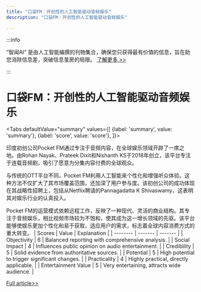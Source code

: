 ```yaml
---
title: "口袋FM：开创性的人工智能驱动音频娱乐"
description: "口袋FM：开创性的人工智能驱动音频娱乐"

---
```



:::info

“智闻AI“ 是由人工智能编撰的刊物集合，确保您只获得最有价值的信息，旨在助您消除信息差，突破信息茧房的局限。  [了解更多 >>](/)

:::

# 口袋FM：开创性的人工智能驱动音频娱乐


<Tabs
	defaultValue="summary"
	values={[
	{label: 'summary', value: 'summary'},
	{label: 'score', value: 'score'},
]}>
<TabItem value="summary">


印度初创公司Pocket FM通过专注于音频内容，在全球娱乐领域开辟了一席之地。由Rohan Nayak、Prateek Dixit和Nishanth KS于2018年创立，该平台专注于连载音频剧，吸引了愿意为分集内容付费的全球观众。

与传统的OTT平台不同，Pocket FM利用人工智能来个性化和增强听众体验。这种方法不仅扩大了其市场覆盖范围，还加深了用户参与度。该初创公司的成功体现在其战略性招聘上，包括从Netflix聘请的Pannagadatta K Shivaswamy，这表明其对娱乐行业的认真投入。

Pocket FM的运营模式依赖远程工作，反映了一种现代、灵活的商业结构。其专注于音频娱乐，相比视频市场较为不饱和，使其成为这一增长领域的先驱。该平台能够使娱乐更加个性化和易于获取，适应用户的需求，标志着全球内容消费方式的重大转变。
</TabItem>
<TabItem value="score">
	| Scores     | Value   | Explanation |
	| -------- | ------- | ------- |
	| Objectivity  | 6    | Balanced reporting with comprehensive analysis.    |
	| Social Impact | 4     | Influences public opinion on audio entertainment.    |
	| Credibility    | 5    | Solid evidence from authoritative sources.    |
	| Potential    | 5    | High potential to trigger significant changes.    |
	| Practicality    | 4    | Highly practical, directly applicable.    |
	| Entertainment Value    | 5    | Very entertaining, attracts wide audience.    |
</TabItem>
</Tabs>

[Full article>>](https://hackernoon.com/meet-the-indian-startup-thats-building-a-global-entertainment-platform-on-the-back-of-ai-and-how?source=rss)
